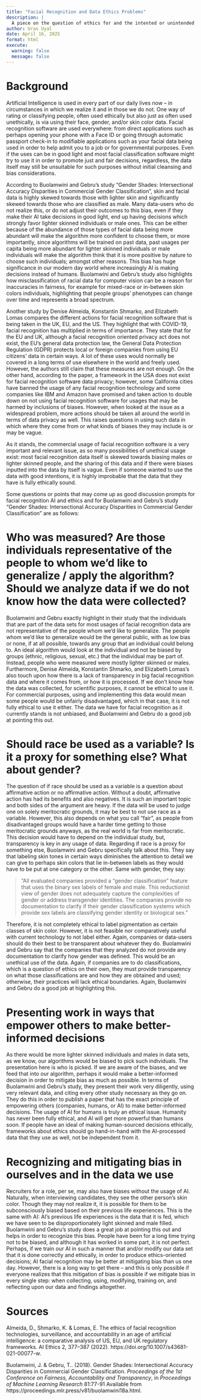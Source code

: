 ```yaml
---
title: "Facial Recognition and Data Ethics Problems"
description: |
  A piece on the question of ethics for and the intented or unintended consequences of AI facial recognition being used commercially
author: Uras Uyal
date: April 16, 2025
format: html
execute: 
  warning: false
  message: false
---
```


# Background
Artificial Intelligence is used in every part of our daily lives now -- in circumstances in which we realize it and in those we do not. One way of rating or classifying people, often used ethically but also just as often used unethically, is via using their face, gender, and/or skin color data. Facial recognition software are used everywhere: from direct applications such as perhaps opening your phone with a Face ID or going through automatic passport check-in to modifiable applications such as your facial data being used in order to help admit you to a job or for governmental purposes. Even if the uses can be in good light and most facial classification software might try to use it in order to promote just and fair decisions, regardless, the data itself may still be unsuitable for such purposes without initial cleansing and bias considerations. 

According to Buolamwini and Gebru's study "Gender Shades: Intersectional Accuracy Disparities in Commercial Gender Classification", skin and facial data is highly skewed towards those with lighter skin and significantly skewed towards those who are classified as male. Many data-users who do not realize this, or do not adjust their outcomes to this bias, even if they make their AI take decisions in good light, end up having decisions which strongly favor lighter skinned individuals or male ones. This can be either because of the abundance of those types of facial data being more abundant will make the algorithm more confident to choose them, or more importantly, since algorithms will be trained on past data, past usages per capita being more abundant for lighter skinned individuals or male individuals will make the algorithm think that it is more positive by nature to choose such individuals; amongst other reasons. This bias has huge significance in our modern day world where increasingly AI is making decisions instead of humans. Buolamwini and Gebru's study also highlights how misclassification of racial data for computer vision can be a reason for inaccuracies in fairness, for example for mixed-race or in-between skin colors individuals, highlighting that people groups' phenotypes can change over time and represents a broad spectrum.

Another study by Denise Almeida, Konstantin Shmarko, and Elizabeth Lomas compares the different actions for facial recognition software that is being taken in the UK, EU, and the US. They highlight that with COVID-19, facial recognition has multiplied in terms of importance. They state that for the EU and UK, although a facial recognition oriented privacy act does not exist, the EU's general data protection law, the General Data Protection Regulation (GDPR) protects local or foreign companies from using EU citizens' data in certain ways. A lot of these uses would normally be covered in a long terms of use elsewhere in the world and freely used. However, the authors still claim that these measures are not enough. On the other hand, according to the paper, a framework in the USA does not exist for facial recognition software data privacy; however, some California cities have banned the usage of any facial recognition technology and some companies like IBM and Amazon have promised and taken action to double down on not using facial recognition software for usages that may be harmed by inclusions of biases. However, when looked at the issue as a widespread problem, more actions should be taken all around the world in terms of data privacy as well. This raises questions in using such data in which where they come from or what kinds of biases they may include is or may be vague.

As it stands, the commercial usage of facial recognition software is a very important and relevant issue, as so many possibilities of unethical usage exist: most facial recognition data itself is skewed towards biasing males or lighter skinned people, and the sharing of this data and if there were biases inputted into the data by itself is vague. Even if someone wanted to use the data with good intentions, it is highly improbable that the data that they have is fully ethically sound.


Some questions or points that may come up as good discussion prompts for facial recognition AI and ethics and for Buolamwini and Gebru's study "Gender Shades: Intersectional Accuracy Disparities in Commercial Gender Classification" are as follows:



# Who was measured? Are those individuals representative of the people to whom we’d like to generalize / apply the algorithm? Should we analyze data if we do not know how the data were collected?

Buolamwini and Gebru exactly highlight in their study that the individuals that are part of the data sets for most usages of facial recognition data are not representative of the people whom we'd like to generalize. The people whom we'd like to generalize would be the general public, with as low bias or none, if at all possible, towards any group that an individual could belong to. An ideal algorithm would look at the individual and not be biased by groups (ethnic, religious, sexual, etc.) that the individual may be part of. Instead, people who were measured were mostly lighter skinned or males. Furthermore, Denise Almeida, Konstantin Shmarko, and Elizabeth Lomas's also touch upon how there is a lack of transparency in big facial recognition data and where it comes from, or how it is processed. If we don't know how the data was collected, for scientific purposes, it cannot be ethical to use it. For commercial purposes, using and implementing this data would mean some people would be unfairly disadvantaged, which in that case, it is not fully ethical to use it either. The data we have for facial recognition as it currently stands is not unbiased, and Buolamwini and Gebru do a good job at pointing this out.

# Should race be used as a variable? Is it a proxy for something else? What about gender?
The question of if race should be used as a variable is a question about affirmative action or no affirmative action. Without a doubt, affirmative action has had its benefits and also negatives. It is such an important topic and both sides of the argument are heavy. If the data will be used to judge one on solely meritocratic grounds, it may be best to not use race as a variable. However, this also depends on what you call "fair", as people from disadvantaged groups would have a harder time getting to those meritocratic grounds anyways, as the real world is far from meritocratic. This decision would have to depend on the individual study, but, transparency is key in any usage of data. Regarding if race is a proxy for something else, Buolamwini and Gebru specifically talk about this. They say that labeling skin tones in certain ways diminishes the attention to detail we can give to perhaps skin colors that lie in-between labels as they would have to be put at one category or the other. Same with gender, they say:

>"All evaluated companies provided a “gender classification” feature that uses the binary sex labels of female and male. This reductionist view of gender does not adequately capture the complexities of gender or address transgender identities. The companies provide no documentation to clarify if their gender classification systems which provide sex labels are classifying gender identity or biological sex."

Therefore, it is not completely ethical to label pigmentation as certain classes of skin color. However, it is not feasible nor comparatively useful with current technology to not label either. Again, companies or data-users should do their best to be transparent about whatever they do. Buolamwini and Gebru say that the companies that they analyzed do not provide any documentation to clarify how gender was defined. This would be an unethical use of the data. Again, if companies are to do classifications, which is a question of ethics on their own, they must provide transparency on what those classifications are and how they are obtained and used; otherwise, their practices will lack ethical boundaries. Again, Buolamwini and Gebru do a good job at highlighting this.

# Presenting work in ways that empower others to make better-informed decisions
As there would be more lighter skinned individuals and males in data sets, as we know, our algorithms would be biased to pick such individuals. The presentation here is who is picked. If we are aware of the biases, and we feed that into our algorithm, perhaps it would make a better-informed decision in order to mitigate bias as much as possible. In terms of Buolamwini and Gebru's study, they present their work very diligently, using very relevant data, and citing every other study necessary as they go on. They do this in order to publish a paper that has the exact principle of empowering others (companies, humans, or AI) to make better-informed decisions. The usage of AI for humans is truly an ethical issue. Humanity has never been fully ethical, and AI will get more powerful than humans soon. If people have an ideal of making human-sourced decisions ethically, frameworks about ethics should go hand-in-hand with the AI-processed data that they use as well, not be independent from it.


# Recognizing and mitigating bias in ourselves and in the data we use
Recruiters for a role, per se, may also have biases without the usage of AI. Naturally, when interviewing candidates, they see the other person's skin color. Though they may not realize it, it is possible for them to be subconsciously biased based on their previous life experiences. This is the same with AI: AI's previous life experiences is the data that it is fed, which we have seen to be disproportionately light skinned and male filled. Buolamwini and Gebru's study does a great job at pointing this out and helps in order to recognize this bias. People have been for a long time trying not to be biased, and although it has worked in some part, it is not perfect. Perhaps, if we train our AI in such a manner that and/or modify our data set that it is done correctly and ethically, in order to produce ethics-oriented decisions; AI facial recognition may be better at mitigating bias than us one day. However, there is a long way to get there -- and this is only possible if everyone realizes that this mitigation of bias is possible if we mitigate bias in every single step: when collecting, using, modifying, training on, and reflecting upon our data and findings altogether.


# Sources

Almeida, D., Shmarko, K. & Lomas, E. The ethics of facial recognition technologies, surveillance, and accountability in an age of artificial intelligence: a comparative analysis of US, EU, and UK regulatory frameworks. AI Ethics 2, 377–387 (2022). https://doi.org/10.1007/s43681-021-00077-w.

Buolamwini, J. &amp; Gebru, T.. (2018). Gender Shades: Intersectional Accuracy Disparities in Commercial Gender Classification. <i>Proceedings of the 1st Conference on Fairness, Accountability and Transparency</i>, in <i>Proceedings of Machine Learning Research</i> 81:77-91 Available from https://proceedings.mlr.press/v81/buolamwini18a.html.





